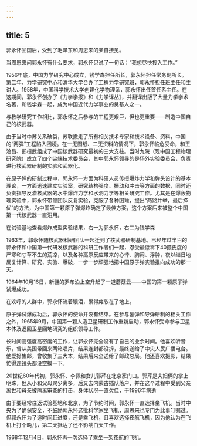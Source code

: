```yaml
---
---
---
```

title: 5
---



郭永怀回国后，受到了毛泽东和周恩来的亲自接见。

当周恩来问郭永怀有什么要求，郭永怀只说了一句话：“我想尽快投入工作。”

1956年底，中国力学研究中心成立，钱学森担任所长，郭永怀担任常务副所长。第二年，力学研究中心和清华大学合办了工程力学研究班，郭永怀担任班主任和主讲人。1958年，中国科学技术大学创建化学物理系，郭永怀出任首任系主任。在这期间，郭永怀创办了《力学学报》和《力学译丛》，并翻译出版了大量力学学术名著，和钱学森一起，成为中国近代力学事业的奠基人之一。

与教学研究工作相比，郭永怀之后参与的工程更艰巨，但也更重要——制造中国自己的核武器。

由于当时中苏关系破裂，苏联撤走了所有相关技术专家和技术设备、资料，中国的“两弹”工程陷入困境。在一无图纸、二无资料的情况下，郭永怀临危受命，和王淦昌、彭桓武组成了中国核武器研究最初的三大支柱。当时九院（现中国工程物理研究院）成立了四个尖端技术委员会，其中郭永怀领导的是场外实验委员会，负责进行核武器研制的实验和武器化。

在原子弹的研制过程中，郭永怀一方面为科研人员传授爆炸力学和弹头设计的基本理论，一方面迅速建立实验室，研究结构强度、振动和冲击等方面的数据，同时还负责指导反潜核武器的水中爆炸力学和水洞力学等相关研究工作。尤其是在爆轰物理实验中，郭永怀带领团队反复实验，克服了各种困难，提出“两路并举，最后择优”的方法，为中国第一颗原子弹爆炸确定了最佳方案，这个方案后来被整个中国第一代核武器一直沿用。

在试验基地查看爆炸成型实验结果，右一为郭永怀，右二为钱学森



1963年，郭永怀随核武器科研团队一起迁到了核武器研制基地。已经年过半百的郭永怀和中国第一代研发核武器的科研工作者们一起，忍受最低零下40摄氏度的严寒和寸草不生的荒凉，以及各种高原反应带来的心悸、胸闷、浮肿，夜以继日地反复计算、研究、实验、爆破，一步一步顽强地把中国原子弹实验推向成功的那一天。

1964年10月16日，新疆的罗布泊上空升起了一道蘑菇云——中国的第一颗原子弹试爆成功。

在欢呼的人群中，郭永怀流着眼泪，累得瘫软在了地上。

原子弹试爆成功后，郭永怀的使命并没有结束。在参与氢弹和导弹研制的相关工作之外，1965年9月，中国第一颗人造卫星研制工作重新启动，郭永怀受命参与卫星本体及返回卫星回地研究的组织领导工作。

长时间高强度高密度的工作，让郭永怀完全没有了自己的业余时间。他喜欢听音乐，曾从美国带回来两箱唱片，结果连封都没拆，最终送给了中央人民广播电台。他爱好集邮，曾收集了三大本，结果后来全送给了邮政总局。他还喜欢摄影，结果忙得连镜头都没空摸一下。

20世纪60年代初，郭永怀、李佩和女儿郭芹在北京家门口。郭芹是夫妇俩的掌上明珠，但从小和父母聚少离多，后又去内蒙古插队落户，并在这个过程中受到父亲离世和母亲被隔离审查的打击，身体状况一直欠佳，于1996年病逝



由于要经常往返试验基地和北京，为了节约时间，郭永怀一直选择坐飞机。当时中央为了确保安全，不鼓励郭永怀这批科学家坐飞机，周恩来也专门为此事叮嘱过。但郭永怀为了追时间赶进度，还是乘飞机，且喜欢选择夜航飞机，因为他认为在飞机上打个盹儿，第二天抵达了还不影响白天工作。

1968年12月4日，郭永怀再一次选择了乘坐一架夜航的飞机。